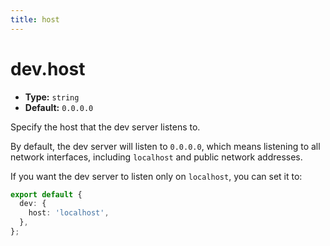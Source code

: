 ```yaml
---
title: host
---
```


# dev.host

- **Type:** `string`
- **Default:** `0.0.0.0`

Specify the host that the dev server listens to.

By default, the dev server will listen to `0.0.0.0`, which means listening to all network interfaces, including `localhost` and public network addresses.

If you want the dev server to listen only on `localhost`, you can set it to:

```ts
export default {
  dev: {
    host: 'localhost',
  },
};
```
